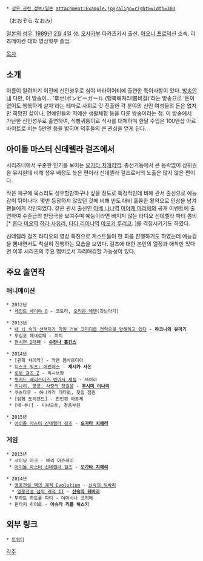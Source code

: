  * [[성우 관련 정보/일본]] attachment:Example.jpg?align=right&width=300

{{{+1 大空 直美}}}（おおぞら なおみ）

[[일본]]의 [[성우]]. [[1989년]] [[2월 4일]] 생. [[오사카]]부 타카츠키시 출신. [[아오니 프로덕션]] 소속. 
리츠메이칸 대학 영상학부 졸업.

[[목차]]

== 소개 ==
이름이 알려지기 이전에 신인성우로 심야 버라이어티에 출연한 특이사항이 있다. [http://www.ntv.co.jp/bonbi/backnumber/2013/0507.html 방송안내]
다만, 이 방송이... '幸せ!ボンビーガール (행복해져라!봄비걸)'라는 방송으로 '돈이 없어도 행복하게 살자'라는 테마로 사회로 갓 진출한 각 분야의 신인 여성들의 돈은 없지만 희망찬 삶이나, 연예인들의 저예산 생활체험 등을 다룬 방송이라는 점. 
이 방송에서 가난한 신인성우로 출연하여, 식빵귀퉁이로 식사를 대체하며 한달 수입은 100엔샵 아르바이트로 버는 5만엔 등을 밝히며 덕후들의 큰 관심을 얻게 된다.

== 아이돌 마스터 신데렐라 걸즈에서 ==

시리즈내에서 꾸준한 인기를 보이는 [[오가타 치에리]]역. 총선거등에서 큰 등락없이 상위권을 유지한데 비해 성우 배정도 늦은 편이라 신데렐라 걸즈로서의 노출은 많지 않은 편이다. 

작은 체구에 목소리도 성우할만하구나 싶을 정도로 특징적인데 비해 관서 출신으로 예능감이 뛰어나다. 몇번 등장하지 않았던 것에 비해 빈도 대비 훌륭한 활약으로 인상을 남겨 팬들에게 각인되었다. 같은 관서 출신인 [[아베 나나]]역 [[미야케 마리에]]와 공개 이벤트에 출연하여 수준급의 만담극을 보여주며 예능이라면 빠지지 않는 라디오 신데렐라 파티 콤비[* [[혼다 미오]]역 [[하라 사유리]], [[타다 리이나]]역 [[아오키 루리코]]. ]를 격침시키기도 하였다. 

신데렐라 걸즈 라디오의 영상 특전으로 게스트들이 한 회를 진행하기도 하였는데 예능감을 뽐내면서도 착실히 진행하는 모습을 보였다. 걸즈에 대한 본인의 열정과 애착만 있다면 이후 시리즈의 주요 멤버로서 자리매김할 가능성이 있다.

== 주요 출연작 ==
=== 애니메이션 ===
 * 2012년
  * [[세인트 세이야 Ω]] - 코토리, [[오리온 에덴]](갓난아기)

 * 2013년
  * [[내뇌속의선택지가학원러브코미디를전력으로방해하고있다|내 뇌 속의 선택지가 학원 러브 코미디를 전력으로 방해하고 있다]] - '''하코니와 유라기'''
  * 무심코 페네로페 - 피피
  * [[현시연|현시연 2대째]] - '''[[수잔나 홉킨스]]'''

 * 2014년
  * [관희 챠이카] - 카렌 봄바르디아
  * [[디스크 워즈: 어벤저스]] - '''제시카 샤논'''
  * [[로봇 걸즈 Z]] - 픽시브땅
  * [[위저드 배리스터즈 변마사 세실]] - 세이라
  * [[이나리, 콩콩, 사랑의 첫걸음]] - '''[[후시미 이나리]]'''
  * 쿠츠다루 - 하나카라 데타로, 찻집 점원
  * [탐험 도리랜드] - 천인겸 아문제
  * [테-큐!] - 미나모토, 경음부원

 * 2015년
  * [[아이돌 마스터 신데렐라 걸즈]] - '''[[오가타 치에리]]'''

=== 게임 ===
 * 2013년
  * 샤이닝 아크 - 메리 아슈레이
  * [[아이돌 마스터 신데렐라 걸즈]] - '''[[오가타 치에리]]'''

 * 2014년
  * [[영웅전설 벽의 궤적|영웅전설 벽의 궤적 Evolution]] - [[신속의 뒤바리]]
   * [[영웅전설 섬의 궤적 II]] - '''[[신속의 뒤바리]]'''
  * 투하트 하트풀 파티 - 야마시나 코히메
  * 판타지 히어로 - '''아슈타 리틀 허스키'''
 
== 외부 링크 ==
 * [https://twitter.com/osorasan703 트위터]

[[각주]]
